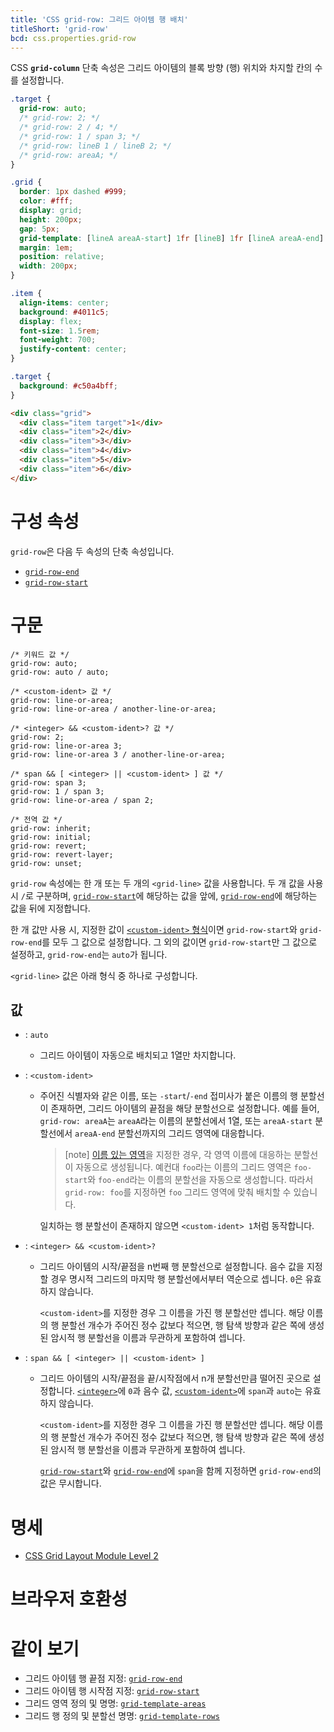 ```yaml
---
title: 'CSS grid-row: 그리드 아이템 행 배치'
titleShort: 'grid-row'
bcd: css.properties.grid-row
---
```


CSS **`grid-column`** 단축 속성은 그리드 아이템의 블록 방향 (행) 위치와 차지할 칸의 수를 설정합니다.

```css hidden name=demo
.target {
  grid-row: auto;
  /* grid-row: 2; */
  /* grid-row: 2 / 4; */
  /* grid-row: 1 / span 3; */
  /* grid-row: lineB 1 / lineB 2; */
  /* grid-row: areaA; */
}
```

```css hidden name=demo filename=style
.grid {
  border: 1px dashed #999;
  color: #fff;
  display: grid;
  height: 200px;
  gap: 5px;
  grid-template: [lineA areaA-start] 1fr [lineB] 1fr [lineA areaA-end] 1fr [lineB] / repeat(3, 1fr);
  margin: 1em;
  position: relative;
  width: 200px;
}

.item {
  align-items: center;
  background: #4011c5;
  display: flex;
  font-size: 1.5rem;
  font-weight: 700;
  justify-content: center;
}

.target {
  background: #c50a4bff;
}
```

```html hidden name=demo
<div class="grid">
  <div class="item target">1</div>
  <div class="item">2</div>
  <div class="item">3</div>
  <div class="item">4</div>
  <div class="item">5</div>
  <div class="item">6</div>
</div>
```

<LiveExample height={280} lang="css" name="demo" />

# 구성 속성

`grid-row`은 다음 두 속성의 단축 속성입니다.

- [`grid-row-end`]
- [`grid-row-start`]

# 구문

```css-prop
/* 키워드 값 */
grid-row: auto;
grid-row: auto / auto;

/* <custom-ident> 값 */
grid-row: line-or-area;
grid-row: line-or-area / another-line-or-area;

/* <integer> && <custom-ident>? 값 */
grid-row: 2;
grid-row: line-or-area 3;
grid-row: line-or-area 3 / another-line-or-area;

/* span && [ <integer> || <custom-ident> ] 값 */
grid-row: span 3;
grid-row: 1 / span 3;
grid-row: line-or-area / span 2;

/* 전역 값 */
grid-row: inherit;
grid-row: initial;
grid-row: revert;
grid-row: revert-layer;
grid-row: unset;
```

`grid-row` 속성에는 한 개 또는 두 개의 `<grid-line>` 값을 사용합니다. 두 개 값을 사용 시 `/`로 구분하며, [`grid-row-start`]에 해당하는 값을 앞에, [`grid-row-end`]에 해당하는 값을 뒤에 지정합니다.

한 개 값만 사용 시, 지정한 값이 [`<custom-ident>` 형식](#term-custom-ident)이면 `grid-row-start`와 `grid-row-end`를 모두 그 값으로 설정합니다. 그 외의 값이면 `grid-row-start`만 그 값으로 설정하고, `grid-row-end`는 `auto`가 됩니다.

`<grid-line>` 값은 아래 형식 중 하나로 구성합니다.

## 값

- : `auto`
  - 그리드 아이템이 자동으로 배치되고 1열만 차지합니다.
- : `<custom-ident>`
  - 주어진 식별자와 같은 이름, 또는 `-start`/`-end` 접미사가 붙은 이름의 행 분할선이 존재하면, 그리드 아이템의 끝점을 해당 분할선으로 설정합니다. 예를 들어, `grid-row: areaA`는 `areaA`라는 이름의 분할선에서 1열, 또는 `areaA-start` 분할선에서 `areaA-end` 분할선까지의 그리드 영역에 대응합니다.

    > [note]
    > [이름 있는 영역][`grid-template-areas`]을 지정한 경우, 각 영역 이름에 대응하는 분할선이 자동으로 생성됩니다. 예컨대 `foo`라는 이름의 그리드 영역은 `foo-start`와 `foo-end`라는 이름의 분할선을 자동으로 생성합니다. 따라서 `grid-row: foo`를 지정하면 `foo` 그리드 영역에 맞춰 배치할 수 있습니다.

    일치하는 행 분할선이 존재하지 않으면 `<custom-ident> 1`처럼 동작합니다.

- : `<integer> && <custom-ident>?`
  - 그리드 아이템의 시작/끝점을 n번째 행 분할선으로 설정합니다. 음수 값을 지정할 경우 명시적 그리드의 마지막 행 분할선에서부터 역순으로 셉니다. `0`은 유효하지 않습니다.

    `<custom-ident>`를 지정한 경우 그 이름을 가진 행 분할선만 셉니다. 해당 이름의 행 분할선 개수가 주어진 정수 값보다 적으면, 행 탐색 방향과 같은 쪽에 생성된 암시적 행 분할선을 이름과 무관하게 포함하여 셉니다.

- : `span && [ <integer> || <custom-ident> ]`
  - 그리드 아이템의 시작/끝점을 끝/시작점에서 n개 분할선만큼 떨어진 곳으로 설정합니다. [`<integer>`]에 `0`과 음수 값, [`<custom-ident>`]에 `span`과 `auto`는 유효하지 않습니다.

    `<custom-ident>`를 지정한 경우 그 이름을 가진 행 분할선만 셉니다. 해당 이름의 행 분할선 개수가 주어진 정수 값보다 적으면, 행 탐색 방향과 같은 쪽에 생성된 암시적 행 분할선을 이름과 무관하게 포함하여 셉니다.

    [`grid-row-start`]와 [`grid-row-end`]에 `span`을 함께 지정하면 `grid-row-end`의 값은 무시합니다.

# 명세

- [CSS Grid Layout Module Level 2](https://drafts.csswg.org/css-grid/#line-placement)

# 브라우저 호환성

<BrowserCompat data={props.bcd} />

# 같이 보기

- 그리드 아이템 행 끝점 지정: [`grid-row-end`]
- 그리드 아이템 행 시작점 지정: [`grid-row-start`]
- 그리드 영역 정의 및 명명: [`grid-template-areas`]
- 그리드 행 정의 및 분할선 명명: [`grid-template-rows`]

[`<custom-ident>`]: https://developer.mozilla.org/en-US/docs/Web/CSS/custom-ident
[`<integer>`]: ./integer
[`grid-row-end`]: ./grid-row-end
[`grid-row-start`]: ./grid-row-start
[`grid-template-areas`]: ./grid-template-areas
[`grid-template-rows`]: ./grid-template-rows

